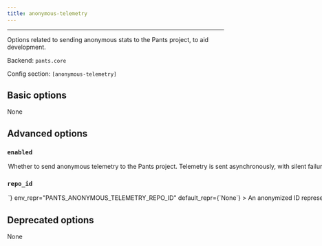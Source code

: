 ```yaml
---
title: anonymous-telemetry
---
```



---

Options related to sending anonymous stats to the Pants project, to aid development.

Backend: <span className="color--primary">`pants.core`</span>

Config section: <span className="color--primary">`[anonymous-telemetry]`</span>

<span className={styles.options}>

## Basic options

None

## Advanced options

### `enabled`

<Option
  cli_repr={`--[no-]anonymous-telemetry-enabled`}
  env_repr="PANTS_ANONYMOUS_TELEMETRY_ENABLED"
  default_repr={`False`}
>

Whether to send anonymous telemetry to the Pants project. Telemetry is sent
asynchronously, with silent failure, and does not impact build times or
outcomes. See https://www.pantsbuild.org/v2.6/docs/anonymous-telemetry for
details.

</Option>

### `repo_id`

<Option
  cli_repr={`--anonymous-telemetry-repo-id=<str>`}
  env_repr="PANTS_ANONYMOUS_TELEMETRY_REPO_ID"
  default_repr={`None`}
>

An anonymized ID representing this repo. For private repos, you likely want
the ID to not be derived from, or algorithmically convertible to, anything
identifying the repo. For public repos the ID may be visible in that
repo&#x27;s config file, so anonymity of the repo is not guaranteed (although
user anonymity is always guaranteed). See
https://www.pantsbuild.org/v2.6/docs/anonymous-telemetry for details.

</Option>

## Deprecated options

None

</span>
